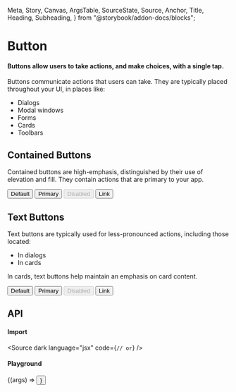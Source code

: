   Meta,
  Story,
  Canvas,
  ArgsTable,
  SourceState,
  Source,
  Anchor,
  Title,
  Heading,
  Subheading,
} from "@storybook/addon-docs/blocks";

<Meta title="Input/Button" component={Button} anchor />

# Button

#### Buttons allow users to take actions, and make choices, with a single tap.

Buttons communicate actions that users can take. They are typically placed throughout your UI, in places like:

- Dialogs
- Modal windows
- Forms
- Cards
- Toolbars

## Contained Buttons

Contained buttons are high-emphasis, distinguished by their use of elevation and fill. They contain actions that are primary to your app.

<Canvas isExpanded withSource={SourceState.OPEN}>
  <Story
    name="Contained"
    parameters={{
      viewMode: "docs",
      layout: "centered",
    }}
  >
    <Button>Default</Button>
    <Button color="primary">Primary</Button>
    <Button disabled>Disabled</Button>
    <Button href="#contained-buttons" color="primary">
      Link
    </Button>
  </Story>
</Canvas>

<Anchor storyId="input-button--text" />

## Text Buttons

Text buttons are typically used for less-pronounced actions, including those located:

- In dialogs
- In cards

In cards, text buttons help maintain an emphasis on card content.

<Canvas isExpanded withSource={SourceState.OPEN} format>
  <Story
    name="Text"
    parameters={{
      viewMode: "docs",
      layout: "centered",
    }}
  >
    <Button variant="text">Default</Button>
    <Button variant="text" color="primary">
      Primary
    </Button>
    <Button variant="text" disabled>
      Disabled
    </Button>
    <Button variant="text" color="primary" href="#text-buttons">
      Link
    </Button>
  </Story>
</Canvas>

<Anchor storyId="input-button--api" />

## API

#### Import

<Source
  dark
  language="jsx"
  code={`
// or
  `}
/>

#### Playground

<Canvas>
  <Story
    name="API"
    args={{ children: "Default" }}
    parameters={{ layout: "centered" }}
  >
    {(args) => <Button {...args} />}
  </Story>
</Canvas>

<ArgsTable of={Button} story="API" />
